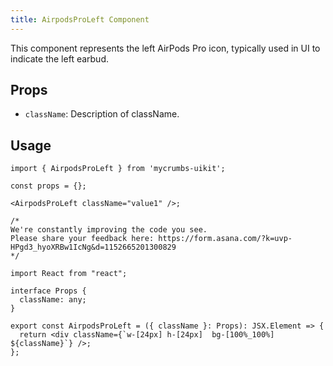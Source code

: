```yaml
---
title: AirpodsProLeft Component
---
```



This component represents the left AirPods Pro icon, typically used in UI to indicate the left earbud.

## Props

- `className`: Description of className.

## Usage

```tsx
import { AirpodsProLeft } from 'mycrumbs-uikit';

const props = {};

<AirpodsProLeft className="value1" />;
```


```tsx
/*
We're constantly improving the code you see. 
Please share your feedback here: https://form.asana.com/?k=uvp-HPgd3_hyoXRBw1IcNg&d=1152665201300829
*/

import React from "react";

interface Props {
  className: any;
}

export const AirpodsProLeft = ({ className }: Props): JSX.Element => {
  return <div className={`w-[24px] h-[24px]  bg-[100%_100%] ${className}`} />;
};

```
